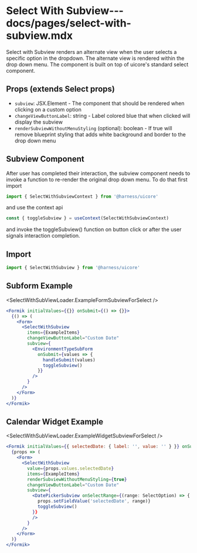 # Select With Subview--- docs/pages/select-with-subview.mdx


Select with Subview renders an alternate view when the user selects a specific option in the dropdown. The alternate view is rendered within the drop down menu.
The component is built on top of uicore's standard select component.

## Props (extends Select props)

- `subview`: JSX.Element - The component that should be rendered when clicking on a custom option
- `changeViewButtonLabel`: string - Label colored blue that when clicked will display the subview
- `renderSubviewWithoutMenuStyling` (optional): boolean - If true will remove blueprint styling that adds white background and border to the drop down menu

## Subview Component

After user has completed their interaction, the subview component needs to invoke a function to re-render the original drop down menu.
To do that first import

```js
import { SelectWithSubviewContext } from '@harness/uicore'
```

and use the context api

```js
const { toggleSubview } = useContext(SelectWithSubviewContext)
```

and invoke the toggleSubview() function on button click or after the user signals interaction completion.

## Import

```js
import { SelectWithSubview } from '@harness/uicore'
```

## Subform Example

<SelectWithSubViewLoader.ExampleFormSubviewForSelect />

```jsx
<Formik initialValues={{}} onSubmit={() => {}}>
  {() => (
    <Form>
      <SelectWithSubview
        items={ExampleItems}
        changeViewButtonLabel="Custom Date"
        subview={
          <EnvironmentTypeSubForm
            onSubmit={values => {
              handleSubmit(values)
              toggleSubview()
            }}
          />
        }
      />
    </Form>
  )}
</Formik>
```

## Calendar Widget Example

<SelectWithSubViewLoader.ExampleWidgetSubviewForSelect />

```jsx
<Formik initialValues={{ selectedDate: { label: '', value: '' } }} onSubmit={() => {}}>
  {props => (
    <Form>
      <SelectWithSubview
        value={props.values.selectedDate}
        items={ExampleItems}
        renderSubviewWithoutMenuStyling={true}
        changeViewButtonLabel="Custom Date"
        subview={
          <DatePickerSubview onSelectRange={(range: SelectOption) => {
            props.setFieldValue('selectedDate', range)}
            toggleSubview()
          }}
          />
        }
      />
    </Form>
  )}
</Formik>
```
